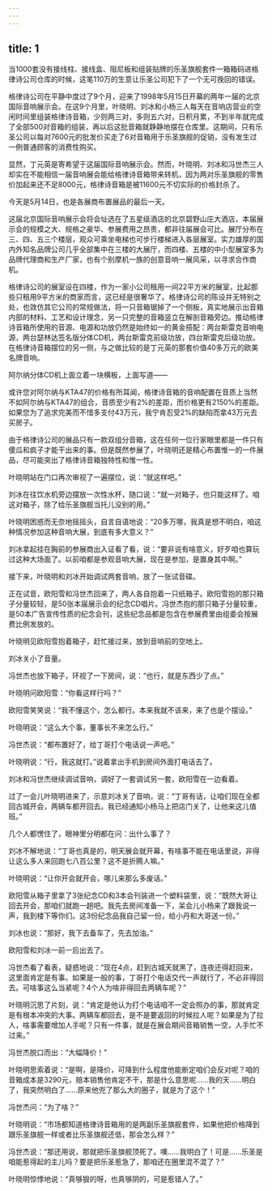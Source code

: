 ```yaml
---
---
---
```

title: 1
---




当1000套没有接线柱、接线盒、阻尼板和组装贴牌的乐圣旗舰套件一箱箱码进格律诗公司仓库的时候，这笔110万的生意让乐圣公司犯下了一个无可挽回的错误。

格律诗公司在平静中度过了9个月，迎来了1998年5月15日开幕的两年一届的北京国际音响展示会。在这9个月里，叶晓明、刘冰和小杨三人每天在音响店营业的空闲时间里组装格律诗音箱，少则两三对，多则五六对，日积月累，不到半年就完成了全部500对音箱的组装，再以后这批音箱就静静地摆在仓库里。这期间，只有乐圣公司以每对7600元的批发价买走了6对音箱用于乐圣旗舰的促销，没有发生过一例普通顾客的消费性购买。

显然，丁元英是寄希望于这届国际音响展示会。然而，叶晓明、刘冰和冯世杰三人却实在不能相信一届音响展会能给格律诗音箱带来转机，因为两对乐圣旗舰的零售价加起来还不足8000元，格律诗音箱是被11600元不切实际的价格封杀了。

今天是5月14日，也是各展商布置展品的最后一天。

这届北京国际音响展示会将会址选在了五星级酒店的北京碧野山庄大酒店，本届展示会的规模之大、规格之豪华、参展费用之昂贵，都非往届展会可比。展厅分布在三、四、五三个楼层，观众可乘坐电梯也可步行楼梯进入各层展室。实力雄厚的国内外知名品牌公司几乎全部集中在三楼的大展厅，而四楼、五楼的中小型展室多为品牌代理商和生产厂家，也有个别摩机一族的创意音响一展风采，以寻求合作商机。

格律诗公司的展室设在四楼，作为一家小公司租用一间22平方米的展室，比起那些只租用9平方米的商家而言，这已经是很奢华了。格律诗公司的陈设并无特别之处，也效仿其它公司的常规做法，将一只音箱锯掉了一个侧板，真实地展示出音箱内部的材料、工艺和设计理念，另一只完整的音箱竖立在解剖音箱旁边。推动格律诗音箱所使用的音源、电源和功放仍然是始终如一的黄金搭配：两台斯雷克音响电源，两台瑟林达签名版分体CD机，两台斯雷克前级功放，四台斯雷克后级功放。在格律诗音箱摆位的另一侧，与之做比较的是丁元英的那套价值40多万元的欧美名牌音响。

阿尔纳分体CD机上面立着一块横板，上面写道——

或许您对阿尔纳与KTA47的价格有所耳闻，格律诗音箱的音响配置在音质上当然不如阿尔纳与KTA47的组合，音质至少有2%的差距，而价格更有2150%的差距。如果您为了追求完美而不惜多支付43万元，我宁肯忍受2%的缺陷而拿43万元去买房子。

由于格律诗公司的展品只有一款双组分音箱，这在任何一位行家眼里都是一件只有傻瓜和疯子才能干出来的事。但是既然参展了，叶晓明还是精心布置惟一的一件展品，尽可能突出了格律诗音箱独特性和惟一性。

叶晓明站在门口再次审视了一遍摆位，说：“就这样吧。”

刘冰在往饮水机旁边摆放一次性水杯，随口说：“就一对箱子，也只能这样了。咱这对箱子，除了给乐圣旗舰当托儿没别的用。”

叶晓明困惑而无奈地摇摇头，自言自语地说：“20多万哪，我真是想不明白，咱这种情况参加这种音响大展，到底有多大意义？”

刘冰拿起挂在胸前的参展商出入证看了看，说：“要非说有啥意义，好歹咱也算玩过这种大场面了。以前咱都是参观音响大展，现在是参加，是置身其中啊。”

接下来，叶晓明和刘冰开始调试两套音响，放了一张试音碟。

正在试音，欧阳雪和冯世杰回来了，两人各自抱着一只纸箱子。欧阳雪抱的那只箱子分量较轻，是50张本届展示会的纪念CD唱片。冯世杰抱的那只箱子分量较重，是50本广告宣传性质的纪念会刊，这些纪念品都是包含在参展费里由组委会按展费比例发放的。

叶晓明见欧阳雪抱着箱子，赶忙接过来，放到音响前的空地上。

刘冰关小了音量。

冯世杰也放下箱子，环视了一下房间，说：“也行，就是东西少了点。”

叶晓明问欧阳雪：“你看这样行吗？”

欧阳雪笑笑说：“我不懂这个，怎么都行。本来我就不该来，来了也是个摆设。”

叶晓明说：“这么大个事，董事长不来怎么行。”

冯世杰说：“都布置好了，给丁哥打个电话说一声吧。”

叶晓明说：“行，我这就打。”说着拿出手机到房间外面打电话去了。

刘冰和冯世杰继续调试音响，调好了一套调试另一套，欧阳雪在一边看着。

过了一会儿叶晓明进来了，示意刘冰关了音响，说：“丁哥有话，让咱们现在全都回古城开会，两辆车都开回去。我已经通知小杨马上把店门关了，让他来这儿值班。”

几个人都愣住了，眼神里分明都在问：出什么事了？

刘冰不解地说：“丁哥也真是的，明天展会就开幕，有啥事不能在电话里说，非得让这么多人来回跑七八百公里？这不是折腾人嘛。”

叶晓明说：“让你开会就开会，哪儿来那么多废话。”

欧阳雪从箱子里拿了3张纪念CD和3本会刊装进一个塑料袋里，说：“既然大哥让回去开会，那咱们就跑一趟吧。我先去房间准备一下，呆会儿小杨来了跟我说一声，我到楼下等你们。这3份纪念品我自己留一份，给小丹和大哥送一份。”

刘冰也说：“那好，我下去备车了，先去加油。”

欧阳雪和刘冰一前一后出去了。

冯世杰看了看表，疑惑地说：“现在4点，赶到古城天就黑了，连夜还得赶回来，这里面肯定是有事。如果是一般的事，丁哥打个电话交代一声就行了，不必非得回去。可啥事这么当紧呢？4个人为啥非得回去两辆车呢？”

叶晓明沉思了片刻，说：“肯定是他认为打个电话咱不一定会照办的事，那就肯定是有根本冲突的大事。两辆车都回去，是不是要返回的时候拉人呢？如果是为了拉人，啥事需要增加人手呢？只有一件事，就是在展会期间音箱销售一空，人手忙不过来。”

冯世杰脱口而出：“大幅降价！”

叶晓明思索着说：“是啊，是降价，可降到什么程度他能断定咱们会反对呢？咱的音箱成本是3290元，赔本销售他肯定不干，那是什么意思呢……我的天……明白了，我突然明白了……原来他兜了那么大的圈子，就是为了这个！”

冯世杰问：“为了啥？”

叶晓明说：“市场都知道格律诗音箱用的是两副乐圣旗舰套件，如果他把价格降到跟乐圣旗舰一样或者比乐圣旗舰还低，那会怎么样？”

冯世杰说：“那还用说，那就把乐圣旗舰顶死了。噢……我明白了！可是……乐圣是咱能惹得起的主儿吗？要是把乐圣惹急了，那咱还在圈里混不混了？”

叶晓明惊悸地说：“真够狠的呀，也真够阴的，可是惹错人了。”